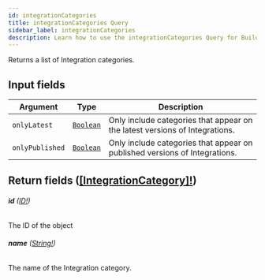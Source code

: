 ```yaml
---
id: integrationCategories
title: integrationCategories Query
sidebar_label: integrationCategories
description: Learn how to use the integrationCategories Query for Builder's API.
---
```


Returns a list of Integration categories.

## Input fields

| Argument        | Type                                       | Description                                                                 |
| --------------- | ------------------------------------------ | --------------------------------------------------------------------------- |
| `onlyLatest`    | [`Boolean`](/docs/composer/builder/api/schema/scalar/Boolean.mdx) | Only include categories that appear on the latest versions of Integrations. |
| `onlyPublished` | [`Boolean`](/docs/composer/builder/api/schema/scalar/Boolean.mdx) | Only include categories that appear on published versions of Integrations.  |

## Return fields ([[IntegrationCategory]!](/docs/composer/builder/api/schema/object/IntegrationCategory.mdx))

###### <b>id</b> ([ID!](/docs/composer/builder/api/schema/scalar/ID.mdx))

The ID of the object

###### <b>name</b> ([String!](/docs/composer/builder/api/schema/scalar/String.mdx))

The name of the Integration category.
